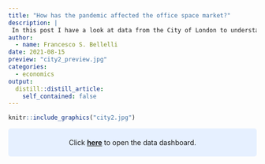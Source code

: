 ---
title: "How has the pandemic affected the office space market?"
description: |
 In this post I have a look at data from the City of London to understand how the pandemic has impacted the office market.
author:
  - name: Francesco S. Bellelli
date: 2021-08-15
preview: "city2_preview.jpg"
categories:
  - economics
output:
  distill::distill_article:
    self_contained: false
---


```{r, echo=FALSE, fig.width=3, fig.height=3}
knitr::include_graphics("city2.jpg")
```


<style>
div.blue { background-color:#e6f0ff; border-radius: 5px; padding: 20px}
</style>


<div class = "blue"><center> Click **[here](london-office.html)** to open the data dashboard. </center></div>
<br>


